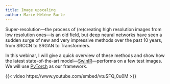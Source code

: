 ```yaml
---
title: Image upscaling
author: Marie-Hélène Burle
---
```


:::{.def}

Super-resolution—the process of (re)creating high resolution images from low resolution ones—is an old field, but deep neural networks have seen a sudden surge of new and very impressive methods over the past 10 years, from SRCCN to SRGAN to Transformers.

In this webinar, I will give a quick overview of these methods and show how the latest state-of-the-art model—[SwinIR](https://github.com/jingyunliang/swinir)—performs on a few test images. We will use [PyTorch](https://pytorch.org/) as our framework.

:::

{{< video https://www.youtube.com/embed/vtuSFQ_0u0M >}}

